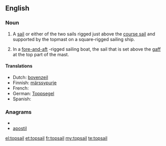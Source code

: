 ==English==

===Noun===
{{en-noun}}

# {{nautical}} A [[sail]] or either of the two sails rigged just above the [[course sail]] and supported by the topmast on a square-rigged sailing ship.
# {{nautical}} In a [[fore-and-aft]] -rigged sailing boat, the sail that is set above the [[gaff]] at the top part of the mast.

====Translations====
{{trans-top|sail above the course sail}}
* Dutch: [[bovenzeil]] {{n}}
* Finnish: [[märssypurje]]
* French: {{t+|fr|hunier|m}}
* German: [[Toppsegel]] {{n}}
* Spanish: {{t+|es|gavia|f}}
{{trans-bottom}}

===Anagrams===
* {{alphagram|ailopst}}
* [[apostil#English|apostil]]

[[el:topsail]]
[[et:topsail]]
[[fr:topsail]]
[[my:topsail]]
[[te:topsail]]